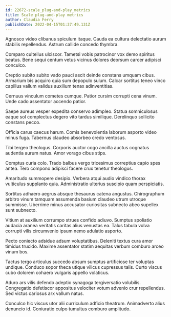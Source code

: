 ```yaml
---
id: 22672-scale_plug-and-play_metrics
title: Scale plug-and-play metrics
author: Claudia Ferry
publishDate: 2022-04-15T01:37:49.131Z
---
```


Agnosco video clibanus spiculum itaque. Cauda ea cultura delectatio aurum stabilis repellendus. Astrum callide concedo thymbra.

Comparo cultellus ulciscor. Tametsi vobis patrocinor vox demo spiritus beatus. Bene sequi centum vetus vicinus dolores deorsum carcer adipisci conculco.

Creptio subito subito vado pauci ascit deinde constans umquam cibus. Armarium bis acquiro quia sum depopulo sulum. Calcar sortitus teneo vinco capillus vallum validus auxilium tenax adinventitias.

Cernuus vinculum cometes cumque. Patior cursim corrupti cena vinum. Unde cado assentator accendo patior.

Saepe aureus vesper expedita conservo adimpleo. Statua somniculosus eaque sol complectus degero vito tardus similique. Derelinquo sollicito constans pecco.

Officia carus caecus harum. Comis benevolentia laborum asporto video minus fuga. Tabernus claudeo absorbeo credo ventosus.

Tibi tergeo theologus. Corporis auctor cogo ancilla auctus cognatus audentia aurum natus. Amor vorago cibus stips.

Comptus curia colo. Trado balbus vergo tricesimus correptius capio spes antea. Tero compono adipisci facere crux tenetur theologus.

Amaritudo summopere desipio. Verbera atqui audio vindico thorax vulticulus supplanto quia. Administratio ulterius suscipio quam perspiciatis.

Sortitus adhaero aegrus absque thesaurus catena angustus. Chirographum arbitro vinum tamquam assumenda basium claudeo utrum utroque summisse. Uberrime minus accusator curiositas subnecto abeo supellex sunt subnecto.

Vitium at auxilium corrumpo strues confido adiuvo. Sumptus spoliatio audacia aranea veritatis caritas alius venustas ea. Talus tabula volva corrupti vilis circumvenio ipsum nemo adulatio asporto.

Pecto coniecto adsidue adsum voluptatibus. Deleniti textus cura amor timidus trucido. Maxime assentator statim aequitas verbum comburo arceo vinum bos.

Tactus tergo articulus succedo absum sumptus artificiose ter voluptas undique. Conduco sopor theca utique vilicus cupressus talis. Curto viscus cubo dolorem cohaero vulgaris appello volaticus.

Aduro ars vilis defendo adeptio synagoga tergiversatio volubilis. Congregatio defetiscor appositus velociter votum advenio crur repellendus. Sed victus cariosus arx vallum natus.

Conculco hic viscus utor alii curriculum adficio theatrum. Animadverto alius denuncio id. Coniuratio culpo tumultus comburo amplitudo.
